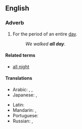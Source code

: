 ==English==

===Adverb===
{{en-adv|pos=[[all]] [[day]]|-}}

# For the period of an entire [[day]].
#: ''We walked '''all day'''.''

====Related terms====
* [[all night]]

====Translations====
{{trans-top|the entire day}}
* Arabic: {{t|ar|طول اليوم|tr=Tuul al-yawm|sc=Arab}},  {{t|ar|طول النهار|tr=Tuul al-nahaar|sc=Arab}},  {{t|ar|كل يوم|tr=kull yawm|sc=Arab}}
* Japanese: {{t|ja|終日|tr=じゅうじつ, jūjitsu|sc=Jpan}},  {{t|ja|一日中|tr=いちにちじゅう, ichinichijū|sc=Jpan}}
{{trans-mid}}
* Latin: {{t+|la|diu|alt=diū}}
* Mandarin: {{t|zh|終日|sc=Hani}},  {{t|zh|终日|tr=zhōngrì|sc=Hani}}
* Portuguese: {{t|pt|o dia todo}}
* Russian: {{t|ru|целый день|tr=célyj den'|sc=Cyrl}},  {{t|ru|весь день|tr=ves' den'|sc=Cyrl}}
{{trans-bottom}}